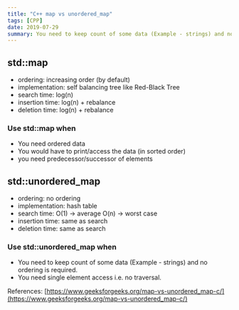 ```yaml
---
title: "C++ map vs unordered_map"
tags: [CPP]
date: 2019-07-29
summary: You need to keep count of some data (Example - strings) and no ordering is required.
---
```


## std::map

- ordering: increasing order (by default)
- implementation: self balancing tree like Red-Black Tree
- search time: log(n)
- insertion time: log(n) + rebalance
- deletion time: log(n) + rebalance

### Use std::map when

- You need ordered data
- You would have to print/access the data (in sorted order)
- you need predecessor/successor of elements

## std::unordered_map

- ordering: no ordering
- implementation: hash table
- search time: O(1) -> average O(n) -> worst case
- insertion time: same as search
- deletion time: same as search

### Use std::unordered_map when

- You need to keep count of some data (Example - strings) and no ordering is required.
- You need single element access i.e. no traversal.

References: [https://www.geeksforgeeks.org/map-vs-unordered_map-c/](https://www.geeksforgeeks.org/map-vs-unordered_map-c/)
